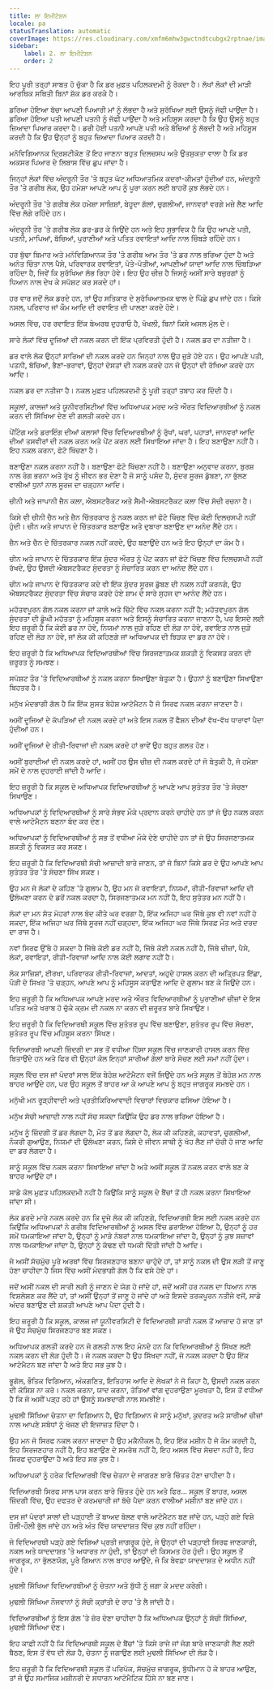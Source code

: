 ```yaml
---
title: ਲਾ ਇਮੀਟੇਸ਼ਨ
locale: pa
statusTranslation: automatic
coverImage: https://res.cloudinary.com/xmfm6mhw3gwctndtcubgx2rptnae/image/upload/v1740337243/small_cover_educacion_fundamental_a051170f1c.webp
sidebar:
    label: 2. ਲਾ ਇਮੀਟੇਸ਼ਨ
    order: 2
---
```

ਇਹ ਪੂਰੀ ਤਰ੍ਹਾਂ ਸਾਬਤ ਹੋ ਚੁੱਕਾ ਹੈ ਕਿ ਡਰ ਮੁਫ਼ਤ ਪਹਿਲਕਦਮੀ ਨੂੰ ਰੋਕਦਾ ਹੈ। ਲੱਖਾਂ ਲੋਕਾਂ ਦੀ ਮਾੜੀ ਆਰਥਿਕ ਸਥਿਤੀ ਬਿਨਾਂ ਸ਼ੱਕ ਡਰ ਕਰਕੇ ਹੈ।

ਡਰਿਆ ਹੋਇਆ ਬੱਚਾ ਆਪਣੀ ਪਿਆਰੀ ਮਾਂ ਨੂੰ ਲੱਭਦਾ ਹੈ ਅਤੇ ਸੁਰੱਖਿਆ ਲਈ ਉਸਨੂੰ ਜੱਫੀ ਪਾਉਂਦਾ ਹੈ। ਡਰਿਆ ਹੋਇਆ ਪਤੀ ਆਪਣੀ ਪਤਨੀ ਨੂੰ ਜੱਫੀ ਪਾਉਂਦਾ ਹੈ ਅਤੇ ਮਹਿਸੂਸ ਕਰਦਾ ਹੈ ਕਿ ਉਹ ਉਸਨੂੰ ਬਹੁਤ ਜ਼ਿਆਦਾ ਪਿਆਰ ਕਰਦਾ ਹੈ। ਡਰੀ ਹੋਈ ਪਤਨੀ ਆਪਣੇ ਪਤੀ ਅਤੇ ਬੱਚਿਆਂ ਨੂੰ ਲੱਭਦੀ ਹੈ ਅਤੇ ਮਹਿਸੂਸ ਕਰਦੀ ਹੈ ਕਿ ਉਹ ਉਨ੍ਹਾਂ ਨੂੰ ਬਹੁਤ ਜ਼ਿਆਦਾ ਪਿਆਰ ਕਰਦੀ ਹੈ।

ਮਨੋਵਿਗਿਆਨਕ ਦ੍ਰਿਸ਼ਟੀਕੋਣ ਤੋਂ ਇਹ ਜਾਣਨਾ ਬਹੁਤ ਦਿਲਚਸਪ ਅਤੇ ਉਤਸੁਕਤਾ ਵਾਲਾ ਹੈ ਕਿ ਡਰ ਅਕਸਰ ਪਿਆਰ ਦੇ ਲਿਬਾਸ ਵਿੱਚ ਛੁਪ ਜਾਂਦਾ ਹੈ।

ਜਿਨ੍ਹਾਂ ਲੋਕਾਂ ਵਿੱਚ ਅੰਦਰੂਨੀ ਤੌਰ 'ਤੇ ਬਹੁਤ ਘੱਟ ਅਧਿਆਤਮਿਕ ਕਦਰਾਂ-ਕੀਮਤਾਂ ਹੁੰਦੀਆਂ ਹਨ, ਅੰਦਰੂਨੀ ਤੌਰ 'ਤੇ ਗਰੀਬ ਲੋਕ, ਉਹ ਹਮੇਸ਼ਾ ਆਪਣੇ ਆਪ ਨੂੰ ਪੂਰਾ ਕਰਨ ਲਈ ਬਾਹਰੋਂ ਕੁਝ ਲੱਭਦੇ ਹਨ।

ਅੰਦਰੂਨੀ ਤੌਰ 'ਤੇ ਗਰੀਬ ਲੋਕ ਹਮੇਸ਼ਾ ਸਾਜ਼ਿਸ਼ਾਂ, ਬੇਹੂਦਾ ਗੱਲਾਂ, ਚੁਗਲੀਆਂ, ਜਾਨਵਰਾਂ ਵਰਗੇ ਮਜ਼ੇ ਲੈਣ ਆਦਿ ਵਿੱਚ ਲੱਗੇ ਰਹਿੰਦੇ ਹਨ।

ਅੰਦਰੂਨੀ ਤੌਰ 'ਤੇ ਗਰੀਬ ਲੋਕ ਡਰ-ਡਰ ਕੇ ਜਿਉਂਦੇ ਹਨ ਅਤੇ ਇਹ ਸੁਭਾਵਿਕ ਹੈ ਕਿ ਉਹ ਆਪਣੇ ਪਤੀ, ਪਤਨੀ, ਮਾਪਿਆਂ, ਬੱਚਿਆਂ, ਪੁਰਾਣੀਆਂ ਅਤੇ ਪਤਿਤ ਰਵਾਇਤਾਂ ਆਦਿ ਨਾਲ ਚਿੰਬੜੇ ਰਹਿੰਦੇ ਹਨ।

ਹਰ ਬੁੱਢਾ ਬਿਮਾਰ ਅਤੇ ਮਨੋਵਿਗਿਆਨਕ ਤੌਰ 'ਤੇ ਗਰੀਬ ਆਮ ਤੌਰ 'ਤੇ ਡਰ ਨਾਲ ਭਰਿਆ ਹੁੰਦਾ ਹੈ ਅਤੇ ਅਨੰਤ ਚਿੰਤਾ ਨਾਲ ਪੈਸੇ, ਪਰਿਵਾਰਕ ਰਵਾਇਤਾਂ, ਪੋਤੇ-ਪੋਤੀਆਂ, ਆਪਣੀਆਂ ਯਾਦਾਂ ਆਦਿ ਨਾਲ ਚਿੰਬੜਿਆ ਰਹਿੰਦਾ ਹੈ, ਜਿਵੇਂ ਕਿ ਸੁਰੱਖਿਆ ਲੱਭ ਰਿਹਾ ਹੋਵੇ। ਇਹ ਉਹ ਚੀਜ਼ ਹੈ ਜਿਸਨੂੰ ਅਸੀਂ ਸਾਰੇ ਬਜ਼ੁਰਗਾਂ ਨੂੰ ਧਿਆਨ ਨਾਲ ਦੇਖ ਕੇ ਸਪੱਸ਼ਟ ਕਰ ਸਕਦੇ ਹਾਂ।

ਹਰ ਵਾਰ ਜਦੋਂ ਲੋਕ ਡਰਦੇ ਹਨ, ਤਾਂ ਉਹ ਸਤਿਕਾਰ ਦੇ ਸੁਰੱਖਿਆਤਮਕ ਢਾਲ ਦੇ ਪਿੱਛੇ ਛੁਪ ਜਾਂਦੇ ਹਨ। ਕਿਸੇ ਨਸਲ, ਪਰਿਵਾਰ ਜਾਂ ਕੌਮ ਆਦਿ ਦੀ ਰਵਾਇਤ ਦੀ ਪਾਲਣਾ ਕਰਦੇ ਹੋਏ।

ਅਸਲ ਵਿੱਚ, ਹਰ ਰਵਾਇਤ ਇੱਕ ਬੇਅਰਥ ਦੁਹਰਾਓ ਹੈ, ਖੋਖਲੀ, ਬਿਨਾਂ ਕਿਸੇ ਅਸਲ ਮੁੱਲ ਦੇ।

ਸਾਰੇ ਲੋਕਾਂ ਵਿੱਚ ਦੂਜਿਆਂ ਦੀ ਨਕਲ ਕਰਨ ਦੀ ਇੱਕ ਪ੍ਰਵਿਰਤੀ ਹੁੰਦੀ ਹੈ। ਨਕਲ ਡਰ ਦਾ ਨਤੀਜਾ ਹੈ।

ਡਰ ਵਾਲੇ ਲੋਕ ਉਨ੍ਹਾਂ ਸਾਰਿਆਂ ਦੀ ਨਕਲ ਕਰਦੇ ਹਨ ਜਿਨ੍ਹਾਂ ਨਾਲ ਉਹ ਜੁੜੇ ਹੋਏ ਹਨ। ਉਹ ਆਪਣੇ ਪਤੀ, ਪਤਨੀ, ਬੱਚਿਆਂ, ਭੈਣਾਂ-ਭਰਾਵਾਂ, ਉਨ੍ਹਾਂ ਦੋਸਤਾਂ ਦੀ ਨਕਲ ਕਰਦੇ ਹਨ ਜੋ ਉਨ੍ਹਾਂ ਦੀ ਰੱਖਿਆ ਕਰਦੇ ਹਨ ਆਦਿ।

ਨਕਲ ਡਰ ਦਾ ਨਤੀਜਾ ਹੈ। ਨਕਲ ਮੁਫ਼ਤ ਪਹਿਲਕਦਮੀ ਨੂੰ ਪੂਰੀ ਤਰ੍ਹਾਂ ਤਬਾਹ ਕਰ ਦਿੰਦੀ ਹੈ।

ਸਕੂਲਾਂ, ਕਾਲਜਾਂ ਅਤੇ ਯੂਨੀਵਰਸਿਟੀਆਂ ਵਿੱਚ ਅਧਿਆਪਕ ਮਰਦ ਅਤੇ ਔਰਤ ਵਿਦਿਆਰਥੀਆਂ ਨੂੰ ਨਕਲ ਕਰਨ ਦੀ ਸਿੱਖਿਆ ਦੇਣ ਦੀ ਗਲਤੀ ਕਰਦੇ ਹਨ।

ਪੇਂਟਿੰਗ ਅਤੇ ਡਰਾਇੰਗ ਦੀਆਂ ਕਲਾਸਾਂ ਵਿੱਚ ਵਿਦਿਆਰਥੀਆਂ ਨੂੰ ਰੁੱਖਾਂ, ਘਰਾਂ, ਪਹਾੜਾਂ, ਜਾਨਵਰਾਂ ਆਦਿ ਦੀਆਂ ਤਸਵੀਰਾਂ ਦੀ ਨਕਲ ਕਰਨ ਅਤੇ ਪੇਂਟ ਕਰਨ ਲਈ ਸਿਖਾਇਆ ਜਾਂਦਾ ਹੈ। ਇਹ ਬਣਾਉਣਾ ਨਹੀਂ ਹੈ। ਇਹ ਨਕਲ ਕਰਨਾ, ਫੋਟੋ ਖਿੱਚਣਾ ਹੈ।

ਬਣਾਉਣਾ ਨਕਲ ਕਰਨਾ ਨਹੀਂ ਹੈ। ਬਣਾਉਣਾ ਫੋਟੋ ਖਿੱਚਣਾ ਨਹੀਂ ਹੈ। ਬਣਾਉਣਾ ਅਨੁਵਾਦ ਕਰਨਾ, ਬੁਰਸ਼ ਨਾਲ ਰੰਗ ਭਰਨਾ ਅਤੇ ਰੁੱਖ ਨੂੰ ਜੀਵਨ ਭਰ ਦੇਣਾ ਹੈ ਜੋ ਸਾਨੂੰ ਪਸੰਦ ਹੈ, ਸੁੰਦਰ ਸੂਰਜ ਡੁੱਬਣਾ, ਨਾ ਭੁੱਲਣ ਵਾਲੀਆਂ ਧੁਨਾਂ ਨਾਲ ਸੂਰਜ ਦਾ ਚੜ੍ਹਨਾ ਆਦਿ।

ਚੀਨੀ ਅਤੇ ਜਾਪਾਨੀ ਜ਼ੈਨ ਕਲਾ, ਐਬਸਟਰੈਕਟ ਅਤੇ ਸੈਮੀ-ਐਬਸਟਰੈਕਟ ਕਲਾ ਵਿੱਚ ਸੱਚੀ ਰਚਨਾ ਹੈ।

ਕਿਸੇ ਵੀ ਚੀਨੀ ਚੈਨ ਅਤੇ ਜ਼ੈਨ ਚਿੱਤਰਕਾਰ ਨੂੰ ਨਕਲ ਕਰਨ ਜਾਂ ਫੋਟੋ ਖਿੱਚਣ ਵਿੱਚ ਕੋਈ ਦਿਲਚਸਪੀ ਨਹੀਂ ਹੁੰਦੀ। ਚੀਨ ਅਤੇ ਜਾਪਾਨ ਦੇ ਚਿੱਤਰਕਾਰ ਬਣਾਉਣ ਅਤੇ ਦੁਬਾਰਾ ਬਣਾਉਣ ਦਾ ਅਨੰਦ ਲੈਂਦੇ ਹਨ।

ਜ਼ੈਨ ਅਤੇ ਚੈਨ ਦੇ ਚਿੱਤਰਕਾਰ ਨਕਲ ਨਹੀਂ ਕਰਦੇ, ਉਹ ਬਣਾਉਂਦੇ ਹਨ ਅਤੇ ਇਹ ਉਨ੍ਹਾਂ ਦਾ ਕੰਮ ਹੈ।

ਚੀਨ ਅਤੇ ਜਾਪਾਨ ਦੇ ਚਿੱਤਰਕਾਰ ਇੱਕ ਸੁੰਦਰ ਔਰਤ ਨੂੰ ਪੇਂਟ ਕਰਨ ਜਾਂ ਫੋਟੋ ਖਿੱਚਣ ਵਿੱਚ ਦਿਲਚਸਪੀ ਨਹੀਂ ਰੱਖਦੇ, ਉਹ ਉਸਦੀ ਐਬਸਟਰੈਕਟ ਸੁੰਦਰਤਾ ਨੂੰ ਸੰਚਾਰਿਤ ਕਰਨ ਦਾ ਅਨੰਦ ਲੈਂਦੇ ਹਨ।

ਚੀਨ ਅਤੇ ਜਾਪਾਨ ਦੇ ਚਿੱਤਰਕਾਰ ਕਦੇ ਵੀ ਇੱਕ ਸੁੰਦਰ ਸੂਰਜ ਡੁੱਬਣ ਦੀ ਨਕਲ ਨਹੀਂ ਕਰਨਗੇ, ਉਹ ਐਬਸਟਰੈਕਟ ਸੁੰਦਰਤਾ ਵਿੱਚ ਸੰਚਾਰ ਕਰਦੇ ਹੋਏ ਸ਼ਾਮ ਦੇ ਸਾਰੇ ਸੁਹਜ ਦਾ ਆਨੰਦ ਲੈਂਦੇ ਹਨ।

ਮਹੱਤਵਪੂਰਨ ਗੱਲ ਨਕਲ ਕਰਨਾ ਜਾਂ ਕਾਲੇ ਅਤੇ ਚਿੱਟੇ ਵਿੱਚ ਨਕਲ ਕਰਨਾ ਨਹੀਂ ਹੈ; ਮਹੱਤਵਪੂਰਨ ਗੱਲ ਸੁੰਦਰਤਾ ਦੀ ਡੂੰਘੀ ਮਹੱਤਤਾ ਨੂੰ ਮਹਿਸੂਸ ਕਰਨਾ ਅਤੇ ਇਸਨੂੰ ਸੰਚਾਰਿਤ ਕਰਨਾ ਜਾਣਨਾ ਹੈ, ਪਰ ਇਸਦੇ ਲਈ ਇਹ ਜ਼ਰੂਰੀ ਹੈ ਕਿ ਕੋਈ ਡਰ ਨਾ ਹੋਵੇ, ਨਿਯਮਾਂ ਨਾਲ ਜੁੜੇ ਰਹਿਣ ਦੀ ਲੋੜ ਨਾ ਹੋਵੇ, ਰਵਾਇਤ ਨਾਲ ਜੁੜੇ ਰਹਿਣ ਦੀ ਲੋੜ ਨਾ ਹੋਵੇ, ਜਾਂ ਲੋਕ ਕੀ ਕਹਿਣਗੇ ਜਾਂ ਅਧਿਆਪਕ ਦੀ ਝਿੜਕ ਦਾ ਡਰ ਨਾ ਹੋਵੇ।

ਇਹ ਜ਼ਰੂਰੀ ਹੈ ਕਿ ਅਧਿਆਪਕ ਵਿਦਿਆਰਥੀਆਂ ਵਿੱਚ ਸਿਰਜਣਾਤਮਕ ਸ਼ਕਤੀ ਨੂੰ ਵਿਕਸਤ ਕਰਨ ਦੀ ਜ਼ਰੂਰਤ ਨੂੰ ਸਮਝਣ।

ਸਪੱਸ਼ਟ ਤੌਰ 'ਤੇ ਵਿਦਿਆਰਥੀਆਂ ਨੂੰ ਨਕਲ ਕਰਨਾ ਸਿਖਾਉਣਾ ਬੇਤੁਕਾ ਹੈ। ਉਹਨਾਂ ਨੂੰ ਬਣਾਉਣਾ ਸਿਖਾਉਣਾ ਬਿਹਤਰ ਹੈ।

ਮਨੁੱਖ ਮੰਦਭਾਗੀ ਗੱਲ ਹੈ ਕਿ ਇੱਕ ਸੁਸਤ ਬੇਹੋਸ਼ ਆਟੋਮੈਟਨ ਹੈ ਜੋ ਸਿਰਫ ਨਕਲ ਕਰਨਾ ਜਾਣਦਾ ਹੈ।

ਅਸੀਂ ਦੂਜਿਆਂ ਦੇ ਕੱਪੜਿਆਂ ਦੀ ਨਕਲ ਕਰਦੇ ਹਾਂ ਅਤੇ ਇਸ ਨਕਲ ਤੋਂ ਫੈਸ਼ਨ ਦੀਆਂ ਵੱਖ-ਵੱਖ ਧਾਰਾਵਾਂ ਪੈਦਾ ਹੁੰਦੀਆਂ ਹਨ।

ਅਸੀਂ ਦੂਜਿਆਂ ਦੇ ਰੀਤੀ-ਰਿਵਾਜਾਂ ਦੀ ਨਕਲ ਕਰਦੇ ਹਾਂ ਭਾਵੇਂ ਉਹ ਬਹੁਤ ਗਲਤ ਹੋਣ।

ਅਸੀਂ ਬੁਰਾਈਆਂ ਦੀ ਨਕਲ ਕਰਦੇ ਹਾਂ, ਅਸੀਂ ਹਰ ਉਸ ਚੀਜ਼ ਦੀ ਨਕਲ ਕਰਦੇ ਹਾਂ ਜੋ ਬੇਤੁਕੀ ਹੈ, ਜੋ ਹਮੇਸ਼ਾ ਸਮੇਂ ਦੇ ਨਾਲ ਦੁਹਰਾਈ ਜਾਂਦੀ ਹੈ ਆਦਿ।

ਇਹ ਜ਼ਰੂਰੀ ਹੈ ਕਿ ਸਕੂਲ ਦੇ ਅਧਿਆਪਕ ਵਿਦਿਆਰਥੀਆਂ ਨੂੰ ਆਪਣੇ ਆਪ ਸੁਤੰਤਰ ਤੌਰ 'ਤੇ ਸੋਚਣਾ ਸਿਖਾਉਣ।

ਅਧਿਆਪਕਾਂ ਨੂੰ ਵਿਦਿਆਰਥੀਆਂ ਨੂੰ ਸਾਰੇ ਸੰਭਵ ਮੌਕੇ ਪ੍ਰਦਾਨ ਕਰਨੇ ਚਾਹੀਦੇ ਹਨ ਤਾਂ ਜੋ ਉਹ ਨਕਲ ਕਰਨ ਵਾਲੇ ਆਟੋਮੈਟਨ ਬਣਨਾ ਬੰਦ ਕਰ ਦੇਣ।

ਅਧਿਆਪਕਾਂ ਨੂੰ ਵਿਦਿਆਰਥੀਆਂ ਨੂੰ ਸਭ ਤੋਂ ਵਧੀਆ ਮੌਕੇ ਦੇਣੇ ਚਾਹੀਦੇ ਹਨ ਤਾਂ ਜੋ ਉਹ ਸਿਰਜਣਾਤਮਕ ਸ਼ਕਤੀ ਨੂੰ ਵਿਕਸਤ ਕਰ ਸਕਣ।

ਇਹ ਜ਼ਰੂਰੀ ਹੈ ਕਿ ਵਿਦਿਆਰਥੀ ਸੱਚੀ ਆਜ਼ਾਦੀ ਬਾਰੇ ਜਾਣਨ, ਤਾਂ ਜੋ ਬਿਨਾਂ ਕਿਸੇ ਡਰ ਦੇ ਉਹ ਆਪਣੇ ਆਪ ਸੁਤੰਤਰ ਤੌਰ 'ਤੇ ਸੋਚਣਾ ਸਿੱਖ ਸਕਣ।

ਉਹ ਮਨ ਜੋ ਲੋਕਾਂ ਦੇ ਕਹਿਣ 'ਤੇ ਗੁਲਾਮ ਹੈ, ਉਹ ਮਨ ਜੋ ਰਵਾਇਤਾਂ, ਨਿਯਮਾਂ, ਰੀਤੀ-ਰਿਵਾਜਾਂ ਆਦਿ ਦੀ ਉਲੰਘਣਾ ਕਰਨ ਦੇ ਡਰੋਂ ਨਕਲ ਕਰਦਾ ਹੈ, ਸਿਰਜਣਾਤਮਕ ਮਨ ਨਹੀਂ ਹੈ, ਇਹ ਸੁਤੰਤਰ ਮਨ ਨਹੀਂ ਹੈ।

ਲੋਕਾਂ ਦਾ ਮਨ ਸੱਤ ਮੋਹਰਾਂ ਨਾਲ ਬੰਦ ਕੀਤੇ ਘਰ ਵਰਗਾ ਹੈ, ਇੱਕ ਅਜਿਹਾ ਘਰ ਜਿੱਥੇ ਕੁਝ ਵੀ ਨਵਾਂ ਨਹੀਂ ਹੋ ਸਕਦਾ, ਇੱਕ ਅਜਿਹਾ ਘਰ ਜਿੱਥੇ ਸੂਰਜ ਨਹੀਂ ਚੜ੍ਹਦਾ, ਇੱਕ ਅਜਿਹਾ ਘਰ ਜਿੱਥੇ ਸਿਰਫ਼ ਮੌਤ ਅਤੇ ਦਰਦ ਦਾ ਰਾਜ ਹੈ।

ਨਵਾਂ ਸਿਰਫ ਉੱਥੇ ਹੋ ਸਕਦਾ ਹੈ ਜਿੱਥੇ ਕੋਈ ਡਰ ਨਹੀਂ ਹੈ, ਜਿੱਥੇ ਕੋਈ ਨਕਲ ਨਹੀਂ ਹੈ, ਜਿੱਥੇ ਚੀਜ਼ਾਂ, ਪੈਸੇ, ਲੋਕਾਂ, ਰਵਾਇਤਾਂ, ਰੀਤੀ-ਰਿਵਾਜਾਂ ਆਦਿ ਨਾਲ ਕੋਈ ਲਗਾਵ ਨਹੀਂ ਹੈ।

ਲੋਕ ਸਾਜ਼ਿਸ਼ਾਂ, ਈਰਖਾ, ਪਰਿਵਾਰਕ ਰੀਤੀ-ਰਿਵਾਜਾਂ, ਆਦਤਾਂ, ਅਹੁਦੇ ਹਾਸਲ ਕਰਨ ਦੀ ਅਤ੍ਰਿਪਤ ਇੱਛਾ, ਪੌੜੀ ਦੇ ਸਿਖਰ 'ਤੇ ਚੜ੍ਹਨ, ਆਪਣੇ ਆਪ ਨੂੰ ਮਹਿਸੂਸ ਕਰਾਉਣ ਆਦਿ ਦੇ ਗੁਲਾਮ ਬਣ ਕੇ ਜਿਉਂਦੇ ਹਨ।

ਇਹ ਜ਼ਰੂਰੀ ਹੈ ਕਿ ਅਧਿਆਪਕ ਆਪਣੇ ਮਰਦ ਅਤੇ ਔਰਤ ਵਿਦਿਆਰਥੀਆਂ ਨੂੰ ਪੁਰਾਣੀਆਂ ਚੀਜ਼ਾਂ ਦੇ ਇਸ ਪਤਿਤ ਅਤੇ ਖਰਾਬ ਹੋ ਚੁੱਕੇ ਕ੍ਰਮ ਦੀ ਨਕਲ ਨਾ ਕਰਨ ਦੀ ਜ਼ਰੂਰਤ ਬਾਰੇ ਸਿਖਾਉਣ।

ਇਹ ਜ਼ਰੂਰੀ ਹੈ ਕਿ ਵਿਦਿਆਰਥੀ ਸਕੂਲ ਵਿੱਚ ਸੁਤੰਤਰ ਰੂਪ ਵਿੱਚ ਬਣਾਉਣਾ, ਸੁਤੰਤਰ ਰੂਪ ਵਿੱਚ ਸੋਚਣਾ, ਸੁਤੰਤਰ ਰੂਪ ਵਿੱਚ ਮਹਿਸੂਸ ਕਰਨਾ ਸਿੱਖਣ।

ਵਿਦਿਆਰਥੀ ਆਪਣੀ ਜ਼ਿੰਦਗੀ ਦਾ ਸਭ ਤੋਂ ਵਧੀਆ ਹਿੱਸਾ ਸਕੂਲ ਵਿੱਚ ਜਾਣਕਾਰੀ ਹਾਸਲ ਕਰਨ ਵਿੱਚ ਬਿਤਾਉਂਦੇ ਹਨ ਅਤੇ ਫਿਰ ਵੀ ਉਨ੍ਹਾਂ ਕੋਲ ਇਨ੍ਹਾਂ ਸਾਰੀਆਂ ਗੱਲਾਂ ਬਾਰੇ ਸੋਚਣ ਲਈ ਸਮਾਂ ਨਹੀਂ ਹੁੰਦਾ।

ਸਕੂਲ ਵਿੱਚ ਦਸ ਜਾਂ ਪੰਦਰਾਂ ਸਾਲ ਇੱਕ ਬੇਹੋਸ਼ ਆਟੋਮੈਟਨ ਵਜੋਂ ਜਿਉਂਦੇ ਹਨ ਅਤੇ ਸਕੂਲ ਤੋਂ ਬੇਹੋਸ਼ ਮਨ ਨਾਲ ਬਾਹਰ ਆਉਂਦੇ ਹਨ, ਪਰ ਉਹ ਸਕੂਲ ਤੋਂ ਬਾਹਰ ਆ ਕੇ ਆਪਣੇ ਆਪ ਨੂੰ ਬਹੁਤ ਜਾਗਰੂਕ ਸਮਝਦੇ ਹਨ।

ਮਨੁੱਖੀ ਮਨ ਰੂੜ੍ਹੀਵਾਦੀ ਅਤੇ ਪ੍ਰਤੀਕਿਰਿਆਵਾਦੀ ਵਿਚਾਰਾਂ ਵਿਚਕਾਰ ਫਸਿਆ ਹੋਇਆ ਹੈ।

ਮਨੁੱਖ ਸੱਚੀ ਆਜ਼ਾਦੀ ਨਾਲ ਨਹੀਂ ਸੋਚ ਸਕਦਾ ਕਿਉਂਕਿ ਉਹ ਡਰ ਨਾਲ ਭਰਿਆ ਹੋਇਆ ਹੈ।

ਮਨੁੱਖ ਨੂੰ ਜ਼ਿੰਦਗੀ ਤੋਂ ਡਰ ਲੱਗਦਾ ਹੈ, ਮੌਤ ਤੋਂ ਡਰ ਲੱਗਦਾ ਹੈ, ਲੋਕ ਕੀ ਕਹਿਣਗੇ, ਕਹਾਵਤਾਂ, ਚੁਗਲੀਆਂ, ਨੌਕਰੀ ਗੁਆਉਣ, ਨਿਯਮਾਂ ਦੀ ਉਲੰਘਣਾ ਕਰਨ, ਕਿਸੇ ਦੇ ਜੀਵਨ ਸਾਥੀ ਨੂੰ ਖੋਹ ਲੈਣ ਜਾਂ ਚੋਰੀ ਹੋ ਜਾਣ ਆਦਿ ਦਾ ਡਰ ਲੱਗਦਾ ਹੈ।

ਸਾਨੂੰ ਸਕੂਲ ਵਿੱਚ ਨਕਲ ਕਰਨਾ ਸਿਖਾਇਆ ਜਾਂਦਾ ਹੈ ਅਤੇ ਅਸੀਂ ਸਕੂਲ ਤੋਂ ਨਕਲ ਕਰਨ ਵਾਲੇ ਬਣ ਕੇ ਬਾਹਰ ਆਉਂਦੇ ਹਾਂ।

ਸਾਡੇ ਕੋਲ ਮੁਫ਼ਤ ਪਹਿਲਕਦਮੀ ਨਹੀਂ ਹੈ ਕਿਉਂਕਿ ਸਾਨੂੰ ਸਕੂਲ ਦੇ ਬੈਂਚਾਂ ਤੋਂ ਹੀ ਨਕਲ ਕਰਨਾ ਸਿਖਾਇਆ ਜਾਂਦਾ ਸੀ।

ਲੋਕ ਡਰਦੇ ਮਾਰੇ ਨਕਲ ਕਰਦੇ ਹਨ ਕਿ ਦੂਜੇ ਲੋਕ ਕੀ ਕਹਿਣਗੇ, ਵਿਦਿਆਰਥੀ ਇਸ ਲਈ ਨਕਲ ਕਰਦੇ ਹਨ ਕਿਉਂਕਿ ਅਧਿਆਪਕਾਂ ਨੇ ਗਰੀਬ ਵਿਦਿਆਰਥੀਆਂ ਨੂੰ ਅਸਲ ਵਿੱਚ ਡਰਾਇਆ ਹੋਇਆ ਹੈ, ਉਨ੍ਹਾਂ ਨੂੰ ਹਰ ਸਮੇਂ ਧਮਕਾਇਆ ਜਾਂਦਾ ਹੈ, ਉਨ੍ਹਾਂ ਨੂੰ ਮਾੜੇ ਨੰਬਰਾਂ ਨਾਲ ਧਮਕਾਇਆ ਜਾਂਦਾ ਹੈ, ਉਨ੍ਹਾਂ ਨੂੰ ਕੁਝ ਸਜ਼ਾਵਾਂ ਨਾਲ ਧਮਕਾਇਆ ਜਾਂਦਾ ਹੈ, ਉਨ੍ਹਾਂ ਨੂੰ ਕੱਢਣ ਦੀ ਧਮਕੀ ਦਿੱਤੀ ਜਾਂਦੀ ਹੈ ਆਦਿ।

ਜੇ ਅਸੀਂ ਸੱਚਮੁੱਚ ਪੂਰੇ ਅਰਥਾਂ ਵਿੱਚ ਸਿਰਜਣਹਾਰ ਬਣਨਾ ਚਾਹੁੰਦੇ ਹਾਂ, ਤਾਂ ਸਾਨੂੰ ਨਕਲ ਦੀ ਉਸ ਲੜੀ ਤੋਂ ਜਾਣੂ ਹੋਣਾ ਚਾਹੀਦਾ ਹੈ ਜਿਸ ਵਿੱਚ ਅਸੀਂ ਮੰਦਭਾਗੀ ਗੱਲ ਹੈ ਕਿ ਫਸੇ ਹੋਏ ਹਾਂ।

ਜਦੋਂ ਅਸੀਂ ਨਕਲ ਦੀ ਸਾਰੀ ਲੜੀ ਨੂੰ ਜਾਣਨ ਦੇ ਯੋਗ ਹੋ ਜਾਂਦੇ ਹਾਂ, ਜਦੋਂ ਅਸੀਂ ਹਰ ਨਕਲ ਦਾ ਧਿਆਨ ਨਾਲ ਵਿਸ਼ਲੇਸ਼ਣ ਕਰ ਲੈਂਦੇ ਹਾਂ, ਤਾਂ ਅਸੀਂ ਉਨ੍ਹਾਂ ਤੋਂ ਜਾਣੂ ਹੋ ਜਾਂਦੇ ਹਾਂ ਅਤੇ ਇਸਦੇ ਤਰਕਪੂਰਨ ਨਤੀਜੇ ਵਜੋਂ, ਸਾਡੇ ਅੰਦਰ ਬਣਾਉਣ ਦੀ ਸ਼ਕਤੀ ਆਪਣੇ ਆਪ ਪੈਦਾ ਹੁੰਦੀ ਹੈ।

ਇਹ ਜ਼ਰੂਰੀ ਹੈ ਕਿ ਸਕੂਲ, ਕਾਲਜ ਜਾਂ ਯੂਨੀਵਰਸਿਟੀ ਦੇ ਵਿਦਿਆਰਥੀ ਸਾਰੀ ਨਕਲ ਤੋਂ ਆਜ਼ਾਦ ਹੋ ਜਾਣ ਤਾਂ ਜੋ ਉਹ ਸੱਚਮੁੱਚ ਸਿਰਜਣਹਾਰ ਬਣ ਸਕਣ।

ਅਧਿਆਪਕ ਗਲਤੀ ਕਰਦੇ ਹਨ ਜੋ ਗਲਤੀ ਨਾਲ ਇਹ ਮੰਨਦੇ ਹਨ ਕਿ ਵਿਦਿਆਰਥੀਆਂ ਨੂੰ ਸਿੱਖਣ ਲਈ ਨਕਲ ਕਰਨ ਦੀ ਲੋੜ ਹੁੰਦੀ ਹੈ। ਜੋ ਨਕਲ ਕਰਦਾ ਹੈ ਉਹ ਸਿੱਖਦਾ ਨਹੀਂ, ਜੋ ਨਕਲ ਕਰਦਾ ਹੈ ਉਹ ਇੱਕ ਆਟੋਮੈਟਨ ਬਣ ਜਾਂਦਾ ਹੈ ਅਤੇ ਇਹ ਸਭ ਕੁਝ ਹੈ।

ਭੂਗੋਲ, ਭੌਤਿਕ ਵਿਗਿਆਨ, ਅੰਕਗਣਿਤ, ਇਤਿਹਾਸ ਆਦਿ ਦੇ ਲੇਖਕਾਂ ਨੇ ਜੋ ਕਿਹਾ ਹੈ, ਉਸਦੀ ਨਕਲ ਕਰਨ ਦੀ ਕੋਸ਼ਿਸ਼ ਨਾ ਕਰੋ। ਨਕਲ ਕਰਨਾ, ਯਾਦ ਕਰਨਾ, ਤੋਤਿਆਂ ਵਾਂਗ ਦੁਹਰਾਉਣਾ ਮੂਰਖਤਾ ਹੈ, ਇਸ ਤੋਂ ਵਧੀਆ ਹੈ ਕਿ ਜੋ ਅਸੀਂ ਪੜ੍ਹ ਰਹੇ ਹਾਂ ਉਸਨੂੰ ਸਮਝਦਾਰੀ ਨਾਲ ਸਮਝੀਏ।

ਮੁਢਲੀ ਸਿੱਖਿਆ ਚੇਤਨਾ ਦਾ ਵਿਗਿਆਨ ਹੈ, ਉਹ ਵਿਗਿਆਨ ਜੋ ਸਾਨੂੰ ਮਨੁੱਖਾਂ, ਕੁਦਰਤ ਅਤੇ ਸਾਰੀਆਂ ਚੀਜ਼ਾਂ ਨਾਲ ਆਪਣੇ ਸਬੰਧਾਂ ਨੂੰ ਖੋਜਣ ਦੀ ਇਜਾਜ਼ਤ ਦਿੰਦਾ ਹੈ।

ਉਹ ਮਨ ਜੋ ਸਿਰਫ ਨਕਲ ਕਰਨਾ ਜਾਣਦਾ ਹੈ ਉਹ ਮਕੈਨੀਕਲ ਹੈ, ਇਹ ਇੱਕ ਮਸ਼ੀਨ ਹੈ ਜੋ ਕੰਮ ਕਰਦੀ ਹੈ, ਇਹ ਸਿਰਜਣਹਾਰ ਨਹੀਂ ਹੈ, ਇਹ ਬਣਾਉਣ ਦੇ ਸਮਰੱਥ ਨਹੀਂ ਹੈ, ਇਹ ਅਸਲ ਵਿੱਚ ਸੋਚਦਾ ਨਹੀਂ ਹੈ, ਇਹ ਸਿਰਫ ਦੁਹਰਾਉਂਦਾ ਹੈ ਅਤੇ ਇਹ ਸਭ ਕੁਝ ਹੈ।

ਅਧਿਆਪਕਾਂ ਨੂੰ ਹਰੇਕ ਵਿਦਿਆਰਥੀ ਵਿੱਚ ਚੇਤਨਾ ਦੇ ਜਾਗਰਣ ਬਾਰੇ ਚਿੰਤਤ ਹੋਣਾ ਚਾਹੀਦਾ ਹੈ।

ਵਿਦਿਆਰਥੀ ਸਿਰਫ ਸਾਲ ਪਾਸ ਕਰਨ ਬਾਰੇ ਚਿੰਤਤ ਹੁੰਦੇ ਹਨ ਅਤੇ ਫਿਰ... ਸਕੂਲ ਤੋਂ ਬਾਹਰ, ਅਸਲ ਜ਼ਿੰਦਗੀ ਵਿੱਚ, ਉਹ ਦਫਤਰ ਦੇ ਕਰਮਚਾਰੀ ਜਾਂ ਬੱਚੇ ਪੈਦਾ ਕਰਨ ਵਾਲੀਆਂ ਮਸ਼ੀਨਾਂ ਬਣ ਜਾਂਦੇ ਹਨ।

ਦਸ ਜਾਂ ਪੰਦਰਾਂ ਸਾਲਾਂ ਦੀ ਪੜ੍ਹਾਈ ਤੋਂ ਬਾਅਦ ਬੋਲਣ ਵਾਲੇ ਆਟੋਮੈਟਨ ਬਣ ਜਾਂਦੇ ਹਨ, ਪੜ੍ਹੇ ਗਏ ਵਿਸ਼ੇ ਹੌਲੀ-ਹੌਲੀ ਭੁੱਲ ਜਾਂਦੇ ਹਨ ਅਤੇ ਅੰਤ ਵਿੱਚ ਯਾਦਦਾਸ਼ਤ ਵਿੱਚ ਕੁਝ ਨਹੀਂ ਰਹਿੰਦਾ।

ਜੇ ਵਿਦਿਆਰਥੀ ਪੜ੍ਹੇ ਗਏ ਵਿਸ਼ਿਆਂ ਪ੍ਰਤੀ ਜਾਗਰੂਕ ਹੁੰਦੇ, ਜੇ ਉਨ੍ਹਾਂ ਦੀ ਪੜ੍ਹਾਈ ਸਿਰਫ ਜਾਣਕਾਰੀ, ਨਕਲ ਅਤੇ ਯਾਦਦਾਸ਼ਤ 'ਤੇ ਅਧਾਰਤ ਨਾ ਹੁੰਦੀ, ਤਾਂ ਉਨ੍ਹਾਂ ਦੀ ਕਿਸਮਤ ਹੋਰ ਹੁੰਦੀ। ਉਹ ਸਕੂਲ ਤੋਂ ਜਾਗਰੂਕ, ਨਾ ਭੁੱਲਣਯੋਗ, ਪੂਰੇ ਗਿਆਨ ਨਾਲ ਬਾਹਰ ਆਉਂਦੇ, ਜੋ ਕਿ ਬੇਵਫ਼ਾ ਯਾਦਦਾਸ਼ਤ ਦੇ ਅਧੀਨ ਨਹੀਂ ਹੁੰਦੇ।

ਮੁਢਲੀ ਸਿੱਖਿਆ ਵਿਦਿਆਰਥੀਆਂ ਨੂੰ ਚੇਤਨਾ ਅਤੇ ਬੁੱਧੀ ਨੂੰ ਜਗਾ ਕੇ ਮਦਦ ਕਰੇਗੀ।

ਮੁਢਲੀ ਸਿੱਖਿਆ ਨੌਜਵਾਨਾਂ ਨੂੰ ਸੱਚੀ ਕ੍ਰਾਂਤੀ ਦੇ ਰਾਹ 'ਤੇ ਲੈ ਜਾਂਦੀ ਹੈ।

ਵਿਦਿਆਰਥੀਆਂ ਨੂੰ ਇਸ ਗੱਲ 'ਤੇ ਜ਼ੋਰ ਦੇਣਾ ਚਾਹੀਦਾ ਹੈ ਕਿ ਅਧਿਆਪਕ ਉਨ੍ਹਾਂ ਨੂੰ ਸੱਚੀ ਸਿੱਖਿਆ, ਮੁਢਲੀ ਸਿੱਖਿਆ ਦੇਣ।

ਇਹ ਕਾਫ਼ੀ ਨਹੀਂ ਹੈ ਕਿ ਵਿਦਿਆਰਥੀ ਸਕੂਲ ਦੇ ਬੈਂਚਾਂ 'ਤੇ ਕਿਸੇ ਰਾਜੇ ਜਾਂ ਜੰਗ ਬਾਰੇ ਜਾਣਕਾਰੀ ਲੈਣ ਲਈ ਬੈਠਣ, ਇਸ ਤੋਂ ਵੱਧ ਦੀ ਲੋੜ ਹੈ, ਚੇਤਨਾ ਨੂੰ ਜਗਾਉਣ ਲਈ ਮੁਢਲੀ ਸਿੱਖਿਆ ਦੀ ਲੋੜ ਹੈ।

ਇਹ ਜ਼ਰੂਰੀ ਹੈ ਕਿ ਵਿਦਿਆਰਥੀ ਸਕੂਲ ਤੋਂ ਪਰਿਪੱਕ, ਸੱਚਮੁੱਚ ਜਾਗਰੂਕ, ਬੁੱਧੀਮਾਨ ਹੋ ਕੇ ਬਾਹਰ ਆਉਣ, ਤਾਂ ਜੋ ਉਹ ਸਮਾਜਿਕ ਮਸ਼ੀਨਰੀ ਦੇ ਸਧਾਰਨ ਆਟੋਮੈਟਿਕ ਹਿੱਸੇ ਨਾ ਬਣ ਜਾਣ।

